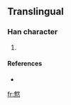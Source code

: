 ==Translingual==

===Han character===
{{Han char|rn=86|rad=火|as=12|sn=16|four=|canj=人人火 (OOF), X人人火 (XOOF)}}

# {{defn|Han|sort=火12}}

====References====
* {{Han ref|kx=0684.161|hdz=32240.031|uh=71DE|ud=29150}}

[[fr:燞]]